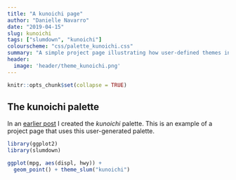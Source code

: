```yaml
---
title: "A kunoichi page"
author: "Danielle Navarro"
date: "2019-04-15"
slug: kunoichi
tags: ["slumdown", "kunoichi"]
colourscheme: "css/palette_kunoichi.css"
summary: "A simple project page illustrating how user-defined themes in *slumdown* can be used as the basis of individual pages and ggplot2 figures. It doesn't do very much."
header:
  image: 'header/theme_kunoichi.png'
---
```


```r
knitr::opts_chunk$set(collapse = TRUE)
```


## The kunoichi palette

In an [earlier post](/post/colour-palettes/) I created the *kunoichi* palette. This is an example of a project page that uses this user-generated palette. 

```r
library(ggplot2)
library(slumdown)

ggplot(mpg, aes(displ, hwy)) + 
  geom_point() + theme_slum("kunoichi")
```

